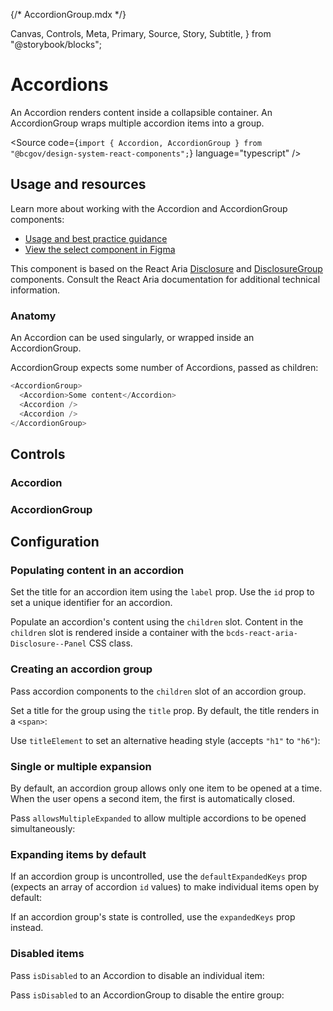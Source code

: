 {/* AccordionGroup.mdx */}

  Canvas,
  Controls,
  Meta,
  Primary,
  Source,
  Story,
  Subtitle,
} from "@storybook/blocks";


<Meta title="Components/AccordionGroup" />

# Accordions

<Subtitle>
  An Accordion renders content inside a collapsible container. An AccordionGroup
  wraps multiple accordion items into a group.
</Subtitle>

<Source
  code={`import { Accordion, AccordionGroup } from "@bcgov/design-system-react-components";`}
  language="typescript"
/>

## Usage and resources

Learn more about working with the Accordion and AccordionGroup components:

- [Usage and best practice guidance](https://www2.gov.bc.ca/gov/content?id=4E7662C2E0B245AA961329B0C9BA4DAC)
- [View the select component in Figma](https://www2.gov.bc.ca/gov/content?id=8E36BE1D10E04A17B0CD4D913FA7AC43#designers)

This component is based on the React Aria [Disclosure](https://react-spectrum.adobe.com/react-aria/Disclosure.html) and [DisclosureGroup](https://react-spectrum.adobe.com/react-aria/DisclosureGroup.html) components. Consult the React Aria documentation for additional technical information.

### Anatomy

An Accordion can be used singularly, or wrapped inside an AccordionGroup.

AccordionGroup expects some number of Accordions, passed as children:

```javascript
<AccordionGroup>
  <Accordion>Some content</Accordion>
  <Accordion />
  <Accordion />
</AccordionGroup>
```

## Controls

### Accordion

<Canvas of={AccordionStories.AccordionTemplate} />
<Controls of={AccordionStories.AccordionTemplate} />

### AccordionGroup

<Canvas of={AccordionGroupStories.AccordionGroupTemplate} />
<Controls of={AccordionGroupStories.AccordionGroupTemplate} />

## Configuration

### Populating content in an accordion

Set the title for an accordion item using the `label` prop. Use the `id` prop to set a unique identifier for an accordion.

Populate an accordion's content using the `children` slot. Content in the `children` slot is rendered inside a container with the `bcds-react-aria-Disclosure--Panel` CSS class.

### Creating an accordion group

Pass accordion components to the `children` slot of an accordion group.

Set a title for the group using the `title` prop. By default, the title renders in a `<span>`:

<Canvas of={AccordionGroupStories.AccordionGroupWithDefaultTitle} />

Use `titleElement` to set an alternative heading style (accepts `"h1"` to `"h6"`):

<Canvas of={AccordionGroupStories.AccordionGroupWithHeading} />

### Single or multiple expansion

By default, an accordion group allows only one item to be opened at a time. When the user opens a second item, the first is automatically closed.

Pass `allowsMultipleExpanded` to allow multiple accordions to be opened simultaneously:

<Canvas of={AccordionGroupStories.MultipleOpenAccordion} />

### Expanding items by default

If an accordion group is uncontrolled, use the `defaultExpandedKeys` prop (expects an array of accordion `id` values) to make individual items open by default:

<Canvas of={AccordionGroupStories.UncontrolledDefaultExpanded} />

If an accordion group's state is controlled, use the `expandedKeys` prop instead.

### Disabled items

Pass `isDisabled` to an Accordion to disable an individual item:

<Canvas of={AccordionGroupStories.AccordionGroupWithDisabledItem} />

Pass `isDisabled` to an AccordionGroup to disable the entire group:

<Canvas of={AccordionGroupStories.DisabledAccordionGroup} />
